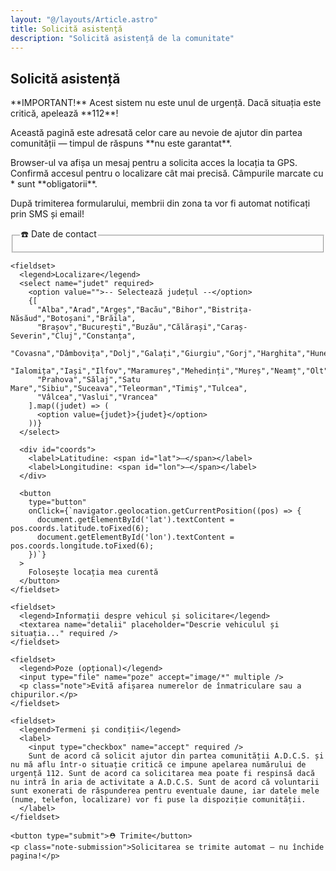 ```yaml
---
layout: "@/layouts/Article.astro"
title: Solicită asistență
description: "Solicită asistență de la comunitate"
---
```


<PageHeadline title={frontmatter.title} />


<section class="request-help">
  <h1>Solicită asistență</h1>

  <p class="alert-important">
    **IMPORTANT!** Acest sistem nu este unul de urgență. Dacă situația este critică, apelează **112**!
  </p>

  <p>
    Această pagină este adresată celor care au nevoie de ajutor din partea comunității — timpul de răspuns **nu este garantat**.
  </p>

  <p>
    Browser-ul va afișa un mesaj pentru a solicita acces la locația ta GPS. Confirmă accesul pentru o localizare cât mai precisă. Câmpurile marcate cu * sunt **obligatorii**.
  </p>

  <p>
    După trimiterea formularului, membrii din zona ta vor fi automat notificați prin SMS și email!
  </p>

  <form class="help-form">
    <fieldset>
      <legend>☎️ Date de contact</legend>
    </fieldset>

    <fieldset>
      <legend>Localizare</legend>
      <select name="judet" required>
        <option value="">-- Selectează județul --</option>
        {[
          "Alba","Arad","Argeș","Bacău","Bihor","Bistrița-Năsăud","Botoșani","Brăila",
          "Brașov","București","Buzău","Călărași","Caraș-Severin","Cluj","Constanța",
          "Covasna","Dâmbovița","Dolj","Galați","Giurgiu","Gorj","Harghita","Hunedoara",
          "Ialomița","Iași","Ilfov","Maramureș","Mehedinți","Mureș","Neamț","Olt",
          "Prahova","Sălaj","Satu Mare","Sibiu","Suceava","Teleorman","Timiș","Tulcea",
          "Vâlcea","Vaslui","Vrancea"
        ].map((judet) => (
          <option value={judet}>{judet}</option>
        ))}
      </select>

      <div id="coords">
        <label>Latitudine: <span id="lat">—</span></label>
        <label>Longitudine: <span id="lon">—</span></label>
      </div>

      <button
        type="button"
        onClick={`navigator.geolocation.getCurrentPosition((pos) => {
          document.getElementById('lat').textContent = pos.coords.latitude.toFixed(6);
          document.getElementById('lon').textContent = pos.coords.longitude.toFixed(6);
        })`}
      >
        Folosește locația mea curentă
      </button>
    </fieldset>

    <fieldset>
      <legend>Informații despre vehicul și solicitare</legend>
      <textarea name="detalii" placeholder="Descrie vehiculul și situația..." required />
    </fieldset>

    <fieldset>
      <legend>Poze (opțional)</legend>
      <input type="file" name="poze" accept="image/*" multiple />
      <p class="note">Evită afișarea numerelor de înmatriculare sau a chipurilor.</p>
    </fieldset>

    <fieldset>
      <legend>Termeni și condiții</legend>
      <label>
        <input type="checkbox" name="accept" required />
        Sunt de acord că solicit ajutor din partea comunității A.D.C.S. și nu mă aflu într-o situație critică ce impune apelarea numărului de urgență 112. Sunt de acord ca solicitarea mea poate fi respinsă dacă nu intră în aria de activitate a A.D.C.S. Sunt de acord că voluntarii sunt exonerati de răspunderea pentru eventuale daune, iar datele mele (nume, telefon, localizare) vor fi puse la dispoziție comunității.
      </label>
    </fieldset>

    <button type="submit">⛑️ Trimite</button>
    <p class="note-submission">Solicitarea se trimite automat — nu închide pagina!</p>
  </form>
</section>
